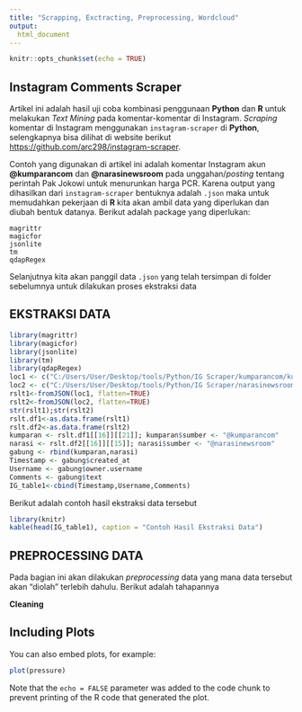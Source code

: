```yaml
---
title: "Scrapping, Exctracting, Preprocessing, Wordcloud"
output:
  html_document
---
```


```r
knitr::opts_chunk$set(echo = TRUE)
```

## Instagram Comments Scraper

Artikel ini adalah hasil uji coba kombinasi penggunaan **Python** dan **R** untuk melakukan *Text Mining* pada komentar-komentar di Instagram. *Scraping* komentar di Instagram menggunakan `instagram-scraper` di **Python**, selengkapnya bisa dilihat di website berikut <https://github.com/arc298/instagram-scraper>.

Contoh yang digunakan di artikel ini adalah komentar Instagram akun **@kumparancom** dan **@narasinewsroom** pada unggahan/*posting* tentang perintah Pak Jokowi untuk menurunkan harga PCR. Karena output yang dihasilkan dari `instagram-scraper` bentuknya adalah `.json` maka untuk memudahkan pekerjaan di **R** kita akan ambil data yang diperlukan dan diubah bentuk datanya. Berikut adalah package yang diperlukan:
```
magrittr
magicfor
jsonlite
tm
qdapRegex
```
Selanjutnya kita akan panggil data `.json` yang telah tersimpan di folder sebelumnya untuk dilakukan proses ekstraksi data

## EKSTRAKSI DATA

```r
library(magrittr)
library(magicfor)
library(jsonlite)
library(tm)
library(qdapRegex)
loc1 <- c("C:/Users/User/Desktop/tools/Python/IG Scraper/kumparancom/kumparancom.json")
loc2 <- c("C:/Users/User/Desktop/tools/Python/IG Scraper/narasinewsroom/narasinewsroom.json") 
rslt1<-fromJSON(loc1, flatten=TRUE)
rslt2<-fromJSON(loc2, flatten=TRUE)
str(rslt1);str(rslt2)
rslt.df1<-as.data.frame(rslt1)
rslt.df2<-as.data.frame(rslt2)
kumparan <- rslt.df1[[16]][[21]]; kumparan$sumber <- "@kumparancom"
narasi <- rslt.df2[[16]][[15]]; narasi$sumber <- "@narasinewsroom"
gabung <- rbind(kumparan,narasi)
Timestamp <- gabung$created_at
Username <- gabung$owner.username
Comments <- gabung$text
IG_table1<-cbind(Timestamp,Username,Comments)
```
Berikut adalah contoh hasil ekstraksi data tersebut
``` r
library(knitr)
kable(head(IG_table1), caption = "Contoh Hasil Ekstraksi Data")
```

## PREPROCESSING DATA
Pada bagian ini akan dilakukan *preprocessing* data yang mana data tersebut akan "diolah" terlebih dahulu. Berikut adalah tahapannya

**Cleaning**



## Including Plots

You can also embed plots, for example:

```r
plot(pressure)
```

Note that the `echo = FALSE` parameter was added to the code chunk to prevent printing of the R code that generated the plot.

